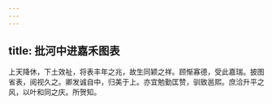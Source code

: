 ```yaml
---
---
---
```

title: 批河中进嘉禾图表
---



上天降休，下土效祉，将表丰年之兆，故生同颖之祥。顾惭寡德，受此嘉瑞。披图省表，阅视久之。卿发诚自中，归美于上。亦宜勉勤匡赞，驯致邕熙。庶洽升平之风，以叶和同之庆。所贺知。